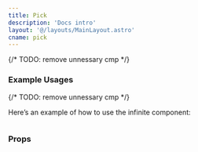 ```yaml
---
title: Pick
description: 'Docs intro'
layout: '@/layouts/MainLayout.astro'
cname: pick
---
```


{/* TODO: remove unnessary cmp */}

### Example Usages

{/* TODO: remove unnessary cmp */}

<PickVue client:visible />

Here’s an example of how to use the infinite component:

```vue

```

### Props
